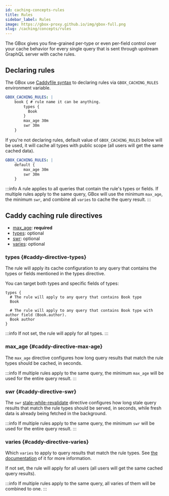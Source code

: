 ```yaml
---
id: caching-concepts-rules
title: Rules
sidebar_label: Rules
image: https://gbox-proxy.github.io/img/gbox-full.png
slug: /caching/concepts/rules
---
```


The GBox gives you fine-grained per-type or even per-field control over your cache behavior for every single query that is sent through upstream GraphQL server with cache rules.

Declaring rules
---------------

The GBox use [Caddyfile syntax](https://caddyserver.com/docs/caddyfile/concepts#structure) to declaring rules via `GBOX_CACHING_RULES` environment variable.

```yaml
GBOX_CACHING_RULES: |
    book { # rule name it can be anything.
        types {
          Book
        }
        max_age 30m
        swr 30m
    }
```

If you're not declaring rules, default value of `GBOX_CACHING_RULES` below will be used, it will cache all types with public scope (all users will get the same cached data).

```yaml
GBOX_CACHING_RULES: |
    default {
        max_age 30m
        swr 30m
    }
```

:::info
A rule applies to all queries that contain the rule's types or fields. If multiple rules apply to the same query, GBox will use the minimum `max_age`, the minimum `swr`, and combine all `varies` to cache the query result.
:::

Caddy caching rule directives
-----------------------------

+ [max_age](#caddy-directive-max-age): **required**
+ [types](#caddy-directive-types): optional
+ [swr](#caddy-directive-swr): optional
+ [varies](#caddy-directive-varies): optional

### types {#caddy-directive-types}

The rule will apply its cache configuration to any query that contains the types or fields mentioned in the types directive.

You can target both types and specific fields of types:

```text
types {
  # The rule will apply to any query that contains Book type
  Book

  # The rule will apply to any query that contains Book type with author field (Book.author).
  Book author
}

```

:::info
If not set, the rule will apply for all types.
:::

### max_age {#caddy-directive-max-age}

The `max_age` directive configures how long query results that match the rule types should be cached, in seconds.

:::info
If multiple rules apply to the same query, the minimum `max_age` will be used for the entire query result.
:::

### swr {#caddy-directive-swr}

The `swr` [stale-while-revalidate](https://web.dev/stale-while-revalidate/) directive configures how long stale query results that match the rule types should be served, in seconds, while fresh data is already being fetched in the background.

:::info
If multiple rules apply to the same query, the minimum `swr` will be used for the entire query result.
:::

### varies {#caddy-directive-varies}

Which `varies` to apply to query results that match the rule types. See [the documentation](./02-varies.mdx) of it for more information.

If not set, the rule will apply for all users (all users will get the same cached query results).

:::info
If multiple rules apply to the same query, all varies of them will be combined to one.
:::
